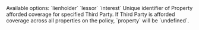 <ResponseField name="type" type="string" required>
  Available options: `lienholder` `lessor` `interest`
</ResponseField>

<ResponseField name="name" type="string" required />

<ResponseField name="address" type="Address" />

<ResponseField name="property" type="string" >
  Unique identifier of Property afforded coverage for specified Third Party. If Third Party is afforded coverage across all properties on the policy, `property` will be `undefined`.
<ResponseField>
